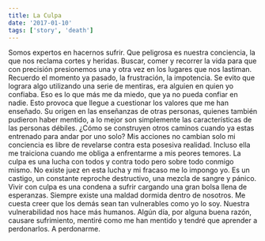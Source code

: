 ```yaml
---
title: La Culpa
date: '2017-01-10'
tags: ['story', 'death']
---
```


Somos expertos en hacernos sufrir. Que peligrosa es nuestra conciencia, la que nos reclama cortes y heridas. Buscar, comer y recorrer la vida para que con precisión presionemos una y otra vez en los lugares que nos lastiman. Recuerdo el momento ya pasado, la frustración, la impotencia. Se evito que lograra algo utilizando una serie de mentiras, era alguien en quien yo confiaba. Eso es lo que más me da miedo, que ya no pueda confiar en nadie. Esto provoca que llegue a cuestionar los valores que me han enseñado. Su origen en las enseñanzas de otras personas, quienes también pudieron haber mentido, a lo mejor son simplemente las características de las personas débiles. ¿Cómo se construyen otros caminos cuando ya estas entrenado para andar por uno solo? Mis acciones no cambian solo mi conciencia es libre de revelarse contra esta posesiva realidad. Incluso ella me traiciona cuando me obliga a enfrentarme a mis peores temores. La culpa es una lucha con todos y contra todo pero sobre todo conmigo mismo. No existe juez en esta lucha y mi fracaso me lo impongo yo. Es un castigo, un constante reproche destructivo, una mezcla de sangre y pánico. Vivir con culpa es una condena a sufrir cargando una gran bolsa llena de esperanzas. Siempre existe una maldad dormida dentro de nosotros. Me cuesta creer que los demás sean tan vulnerables como yo lo soy. Nuestra vulnerabilidad nos hace más humanos. Algún día, por alguna buena razón, causare sufrimiento, mentiré como me han mentido y tendré que aprender a perdonarlos. A perdonarme.
